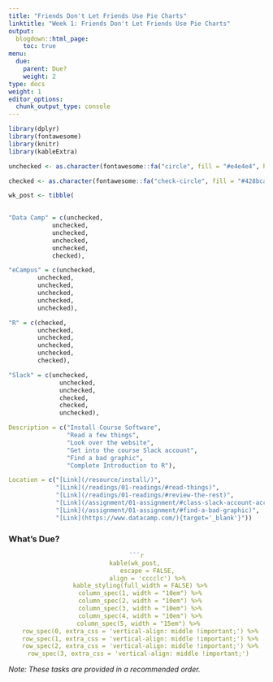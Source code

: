 ```yaml
---
title: "Friends Don't Let Friends Use Pie Charts"
linktitle: "Week 1: Friends Don't Let Friends Use Pie Charts"
output:
  blogdown::html_page:
    toc: true
menu:
  due:
    parent: Due?
    weight: 2
type: docs
weight: 1
editor_options: 
  chunk_output_type: console
---
```


```r
library(dplyr)
library(fontawesome)
library(knitr)
library(kableExtra)
```

```r
unchecked <- as.character(fontawesome::fa("circle", fill = "#e4e4e4", height = "15px"))

checked <- as.character(fontawesome::fa("check-circle", fill = "#428bca", height = "15px"))

wk_post <- tibble(
  

"Data Camp" = c(unchecked,
            unchecked,
            unchecked,
            unchecked,
            unchecked,
            checked),

"eCampus" = c(unchecked,
        unchecked,
        unchecked,
        unchecked,
        unchecked,
        unchecked),

"R" = c(checked,
        unchecked,
        unchecked,
        unchecked,
        unchecked,
        checked),

"Slack" = c(unchecked, 
              unchecked, 
              unchecked,
              checked,
              checked,
              unchecked),

Description = c("Install Course Software",
                "Read a few things",
                "Look over the website",
                "Get into the course Slack account",
                "Find a bad graphic",
                "Complete Introduction to R"),

Location = c("[Link](/resource/install/)",
             "[Link](/readings/01-readings/#read-things)",
             "[Link](/readings/01-readings/#review-the-rest)",
             "[Link](/assignment/01-assignment/#class-slack-account-access)",
             "[Link](/assignment/01-assignment/#find-a-bad-graphic)",
             "[Link](https://www.datacamp.com/){target='_blank'}"))
```

### What's Due?
<center>
```r
```r
kable(wk_post, 
      escape = FALSE,
      align = 'cccclc') %>%
  kable_styling(full_width = FALSE) %>%
  column_spec(1, width = "10em") %>%
  column_spec(2, width = "10em") %>%
  column_spec(3, width = "10em") %>%
  column_spec(4, width = "10em") %>%
  column_spec(5, width = "15em") %>% 
  row_spec(0, extra_css = 'vertical-align: middle !important;') %>%
  row_spec(1, extra_css = 'vertical-align: middle !important;') %>%
  row_spec(2, extra_css = 'vertical-align: middle !important;') %>%
  row_spec(3, extra_css = 'vertical-align: middle !important;') 
```
</center>

*Note: These tasks are provided in a recommended order.*

